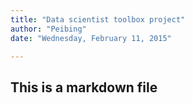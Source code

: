 ```yaml
---
title: "Data scientist toolbox project"
author: "Peibing"
date: "Wednesday, February 11, 2015"

---
```

## This is a markdown file

